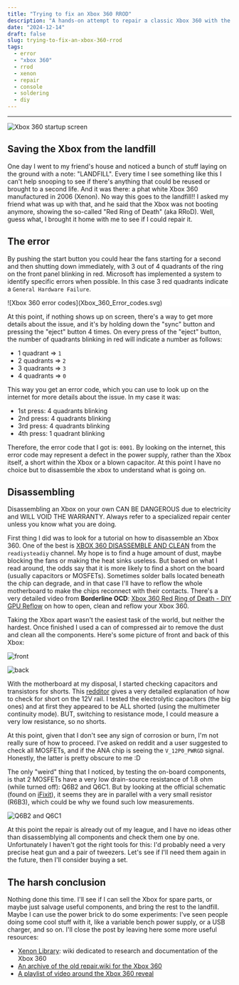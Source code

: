 ```yaml
---
title: "Trying to fix an Xbox 360 RROD"
description: "A hands-on attempt to repair a classic Xbox 360 with the infamous Red Ring of Death."
date: "2024-12-14"
draft: false
slug: trying-to-fix-an-xbox-360-rrod
tags:
  - error
  - "xbox 360"
  - rrod
  - xenon
  - repair
  - console
  - soldering
  - diy
---
```



---

![Xbox 360 startup screen](./xbox-360-screen.jpg)

## Saving the Xbox from the landfill

One day I went to my friend's house and noticed a bunch of stuff laying on the ground with a note: "LANDFILL". Every time I see something like this I can't help snooping to see if there's anything that could be reused or brought to a second life. And it was there: a phat white Xbox 360 manufactured in 2006 (Xenon). No way this goes to the landfill!! I asked my friend what was up with that, and he said that the Xbox was not booting anymore, showing the so-called "Red Ring of Death" (aka RRoD). Well, guess what, I brought it home with me to see if I could repair it.

## The error
By pushing the start button you could hear the fans starting for a second and then shutting down immediately, with 3 out of 4 quadrants of the ring on the front panel blinking in red. Microsoft has implemented a system to identify specific errors when possible. In this case 3 red quadrants indicate a `General Hardware Failure`.

<div style="background: white">
    ![Xbox 360 error codes](Xbox_360_Error_codes.svg)
</div>

At this point, if nothing shows up on screen, there's a way to get more details about the issue, and it's by holding down the "sync" button and pressing the "eject" button 4 times. On every press of the "eject" button, the number of quadrants blinking in red will indicate a number as follows:
- 1 quadrant  => `1`
- 2 quadrants => `2`
- 3 quadrants => `3`
- 4 quadrants => `0`

This way you get an error code, which you can use to look up on the internet for more details about the issue. In my case it was:
- 1st press: 4 quadrants blinking
- 2nd press: 4 quadrants blinking
- 3rd press: 4 quadrants blinking
- 4th press: 1 quadrant blinking

Therefore, the error code that I got is: `0001`. By looking on the internet, this error code may represent a defect in the power supply, rather than the Xbox itself, a short within the Xbox or a blown capacitor. At this point I have no choice but to disassemble the xbox to understand what is going on.

## Disassembling

<Callout type="warning">
  Disassembling an Xbox on your own CAN BE DANGEROUS due to electricity and WILL VOID THE WARRANTY. Always refer to a specialized repair center unless you know what you are doing.
</Callout>

First thing I did was to look for a tutorial on how to disassemble an Xbox 360. One of the best is [XBOX 360 DISASSEMBLE AND CLEAN](https://www.youtube.com/watch?v=rc1jqRffaro) from the `readiysteadiy` channel. My hope is to find a huge amount of dust, maybe blocking the fans or making the heat sinks useless. But based on what I read around, the odds say that it is more likely to find a short on the board (usually capacitors or MOSFETs). Sometimes solder balls located beneath the chip can degrade, and in that case I'll have to reflow the whole motherboard to make the chips reconnect with their contacts. There's a very detailed video from **Borderline OCD**: [Xbox 360 Red Ring of Death - DIY GPU Reflow](https://www.youtube.com/watch?v=bqSKDluZMmY) on how to open, clean and reflow your Xbox 360.

Taking the Xbox apart wasn't the easiest task of the world, but neither the hardest. Once finished I used a can of compressed air to remove the dust and clean all the components. Here's some picture of front and back of this Xbox:

![front](./xbox-front.jpg)

![back](./xbox-back.jpg)

With the motherboard at my disposal, I started checking capacitors and transistors for shorts. This [redditor](https://www.reddit.com/r/xbox360/comments/1grmfs6/comment/ly8l0jy/) gives a very detailed explanation of how to check for short on the 12V rail. I tested the electrolytic capacitors (the big ones) and at first they appeared to be ALL shorted (using the multimeter continuity mode). BUT, switching to resistance mode, I could measure a very low resistance, so no shorts.

At this point, given that I don't see any sign of corrosion or burn, I'm not really sure of how to proceed. I've asked on reddit and a user suggested to check all MOSFETs, and if the ANA chip is seeing the `V_12P0_PWRGD` signal. Honestly, the latter is pretty obscure to me :D

The only "weird" thing that I noticed, by testing the on-board components, is that 2 MOSFETs have a very low drain-source resistance of 1.8 ohm (while turned off): Q6B2 and Q6C1. But by looking at the official schematic (found on [iFixit](https://www.ifixit.com/Document/PAsttARwWfe6WKAV/Xbox-360-Xenon-Schematic.pdf)), it seems they are in parallel with a very small resistor (R6B3), which could be why we found such low measurements.

![Q6B2 and Q6C1](./Q6B2-Q6C1.jpg)

At this point the repair is already out of my league, and I have no ideas other than disassemblying all components and check them one by one. Unfortunately I haven't got the right tools for this: I'd probably need a very precise heat gun and a pair of tweezers. Let's see if I'll need them again in the future, then I'll consider buying a set.

## The harsh conclusion

Nothing done this time. I'll see if I can sell the Xbox for spare parts, or maybe just salvage useful components, and bring the rest to the landfill. Maybe I can use the power brick to do some experiments: I've seen people doing some cool stuff with it, like a variable bench power supply, or a USB charger, and so on. I'll close the post by leaving here some more useful resources:
- [Xenon Library](https://xenonlibrary.com/wiki/Main_Page): wiki dedicated to research and documentation of the Xbox 360
- [An archive of the old repair.wiki for the Xbox 360](https://web.archive.org/web/20231004011614/https://repair.wiki/w/Xbox_360web)
- [A playlist of video around the Xbox 360 reveal](https://www.youtube.com/watch?v=ahhXw4BE2rI&list=PLKIc1-IUWhPJVuPL2jb9b1QStgmVqabYf)